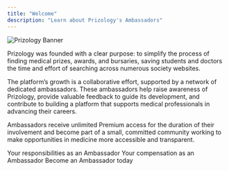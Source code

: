 ```yaml
---
title: "Welcome"
description: "Learn about Prizology's Ambassadors"
---
```


![Prizology Banner](/images/banner.png)

Prizology was founded with a clear purpose: to simplify the process of finding medical prizes, awards, and bursaries, saving students and doctors the time and effort of searching across numerous society websites.

The platform’s growth is a collaborative effort, supported by a network of dedicated ambassadors. These ambassadors help raise awareness of Prizology, provide valuable feedback to guide its development, and contribute to building a platform that supports medical professionals in advancing their careers.

Ambassadors receive unlimited Premium access for the duration of their involvement and become part of a small, committed community working to make opportunities in medicine more accessible and transparent.

<CardGroup>
<Card title="Commitments" icon="briefcase" iconType="solid" href="/ambassadors/commitments" cta="Learn More">
  Your responsibilities as an Ambassador
</Card>
<Card title="Benefits" icon="money-bill-wave" iconType="solid" href="/ambassadors/benefits" cta="Learn More">
  Your compensation as an Ambassador
</Card>
<Card title="Apply" icon="paper-plane" iconType="solid" href="/ambassadors/apply" cta="Learn More">
  Become an Ambassador today
</Card>
</CardGroup>

